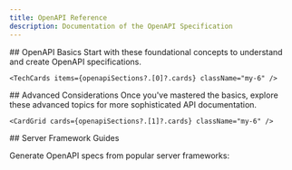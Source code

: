 ```yaml
---
title: OpenAPI Reference
description: Documentation of the OpenAPI Specification
---
```



<div className="relative docs-index bsmnt-container-md flex flex-col mt-10 gap-14">
  <WebGLVideo textureUrl="/webgl/bars-logo.mp4" className="absolute top-0 right-0 size-52 md:size-96 max-w-full -mt-10 pointer-events-none" />

  <div className="mb-8">
    <PageHeader
      leftAlign
      eyebrow="Resources"
      title="OpenAPI Hub"
      description="The all in one resource for understanding the OpenAPI Specification."
      className="text-shadow-ascii-contrast"
    />
  </div>

  <div>
    ## OpenAPI Basics
    Start with these foundational concepts to understand and create OpenAPI specifications.

    <TechCards items={openapiSections?.[0]?.cards} className="my-6" />
  </div>

  <div>
    ## Advanced Considerations
    Once you've mastered the basics, explore these advanced topics for more sophisticated API documentation.

    <CardGrid cards={openapiSections?.[1]?.cards} className="my-6" />
  </div>

<div>
  ## Server Framework Guides

Generate OpenAPI specs from popular server frameworks:

  <TechCards className="mt-5" items={allFrameworkGuidesData} />
</div>

</div>
